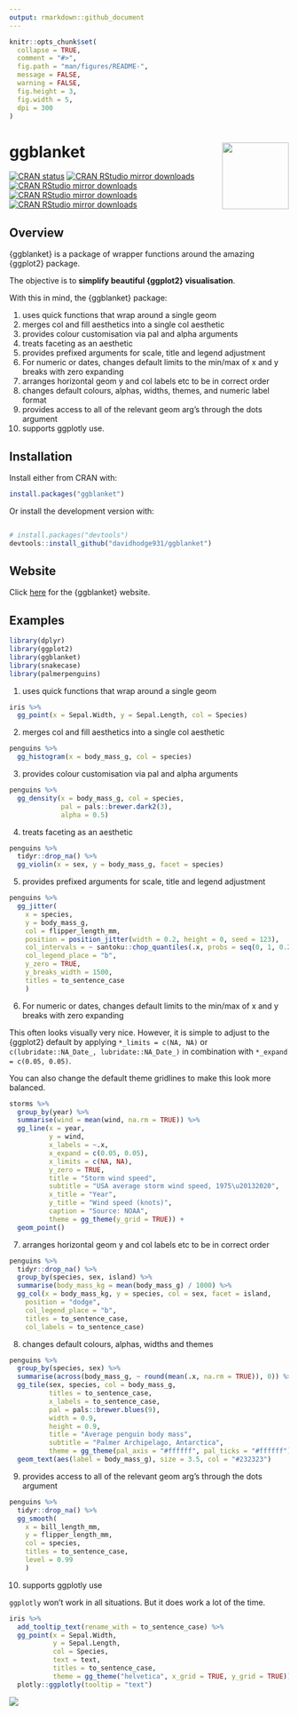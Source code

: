 ```yaml
---
output: rmarkdown::github_document
---
```


<!-- README.md is generated from README.Rmd. Please edit that file -->

```r
knitr::opts_chunk$set(
  collapse = TRUE,
  comment = "#>",
  fig.path = "man/figures/README-",
  message = FALSE,
  warning = FALSE,
  fig.height = 3, 
  fig.width = 5,
  dpi = 300 
)
```

# ggblanket <img src="man/figures/logo.png" align="right" width="120" />

<!-- badges: start -->
  [![CRAN status](https://www.r-pkg.org/badges/version/ggblanket)](https://CRAN.R-project.org/package=ggblanket)
[![CRAN RStudio mirror downloads](https://cranlogs.r-pkg.org/badges/grand-total/ggblanket?color=lightgrey)](https://r-pkg.org/pkg/ggblanket)
[![CRAN RStudio mirror downloads](https://cranlogs.r-pkg.org/badges/last-month/ggblanket?color=lightgrey)](https://r-pkg.org/pkg/ggblanket)
[![CRAN RStudio mirror downloads](https://cranlogs.r-pkg.org/badges/last-week/ggblanket?color=lightgrey)](https://r-pkg.org/pkg/ggblanket)
[![CRAN RStudio mirror downloads](https://cranlogs.r-pkg.org/badges/last-day/ggblanket?color=lightgrey)](https://r-pkg.org/pkg/ggblanket)
<!-- badges: end -->

## Overview

{ggblanket} is a package of wrapper functions around the amazing {ggplot2} package. 

The objective is to **simplify beautiful {ggplot2} visualisation**. 

With this in mind, the {ggblanket} package:

1. uses quick functions that wrap around a single geom
2. merges col and fill aesthetics into a single col aesthetic
3. provides colour customisation via pal and alpha arguments
4. treats faceting as an aesthetic
5. provides prefixed arguments for scale, title and legend adjustment 
6. For numeric or dates, changes default limits to the min/max of x and y breaks with zero expanding
7. arranges horizontal geom y and col labels etc to be in correct order 
8. changes default colours, alphas, widths, themes, and numeric label format
9. provides access to all of the relevant geom arg's through the dots argument
10. supports ggplotly use.

## Installation

Install either from CRAN with:

``` r
install.packages("ggblanket")
```

Or install the development version with:

``` r

# install.packages("devtools")
devtools::install_github("davidhodge931/ggblanket")
```

## Website

Click [here](https://davidhodge931.github.io/ggblanket/) for the {ggblanket} website.

## Examples

```r
library(dplyr)
library(ggplot2)
library(ggblanket)
library(snakecase)
library(palmerpenguins)
```

1. uses quick functions that wrap around a single geom

```r
iris %>%
  gg_point(x = Sepal.Width, y = Sepal.Length, col = Species)
```

2. merges col and fill aesthetics into a single col aesthetic

```r
penguins %>% 
  gg_histogram(x = body_mass_g, col = species) 
```

3. provides colour customisation via pal and alpha arguments

```r
penguins %>% 
  gg_density(x = body_mass_g, col = species, 
             pal = pals::brewer.dark2(3), 
             alpha = 0.5)
```

4. treats faceting as an aesthetic

```r
penguins %>% 
  tidyr::drop_na() %>% 
  gg_violin(x = sex, y = body_mass_g, facet = species)
```

5. provides prefixed arguments for scale, title and legend adjustment 

```r
penguins %>%
  gg_jitter(
    x = species,
    y = body_mass_g,
    col = flipper_length_mm,
    position = position_jitter(width = 0.2, height = 0, seed = 123), 
    col_intervals = ~ santoku::chop_quantiles(.x, probs = seq(0, 1, 0.25)),
    col_legend_place = "b",
    y_zero = TRUE,
    y_breaks_width = 1500,
    titles = to_sentence_case
    )
```

6. For numeric or dates, changes default limits to the min/max of x and y breaks with zero expanding

This often looks visually very nice. However, it is simple to adjust to the {ggplot2} default by applying `*_limits = c(NA, NA)` or `c(lubridate::NA_Date_, lubridate::NA_Date_)` in combination with `*_expand = c(0.05, 0.05)`.

You can also change the default theme gridlines to make this look more balanced.

```r
storms %>% 
  group_by(year) %>% 
  summarise(wind = mean(wind, na.rm = TRUE)) %>%
  gg_line(x = year, 
          y = wind, 
          x_labels = ~.x,
          x_expand = c(0.05, 0.05),
          x_limits = c(NA, NA),
          y_zero = TRUE,
          title = "Storm wind speed",
          subtitle = "USA average storm wind speed, 1975\u20132020", 
          x_title = "Year",
          y_title = "Wind speed (knots)", 
          caption = "Source: NOAA",
          theme = gg_theme(y_grid = TRUE)) +
  geom_point()
```

7. arranges horizontal geom y and col labels etc to be in correct order

```r
penguins %>%
  tidyr::drop_na() %>% 
  group_by(species, sex, island) %>%
  summarise(body_mass_kg = mean(body_mass_g) / 1000) %>%
  gg_col(x = body_mass_kg, y = species, col = sex, facet = island,
    position = "dodge", 
    col_legend_place = "b", 
    titles = to_sentence_case, 
    col_labels = to_sentence_case)
```

8. changes default colours, alphas, widths and themes

```r
penguins %>%
  group_by(species, sex) %>%
  summarise(across(body_mass_g, ~ round(mean(.x, na.rm = TRUE)), 0)) %>% 
  gg_tile(sex, species, col = body_mass_g, 
          titles = to_sentence_case,
          x_labels = to_sentence_case,
          pal = pals::brewer.blues(9),
          width = 0.9, 
          height = 0.9, 
          title = "Average penguin body mass",
          subtitle = "Palmer Archipelago, Antarctica",
          theme = gg_theme(pal_axis = "#ffffff", pal_ticks = "#ffffff")) +
  geom_text(aes(label = body_mass_g), size = 3.5, col = "#232323") 
```

9. provides access to all of the relevant geom arg's through the dots argument

```r
penguins %>%
  tidyr::drop_na() %>% 
  gg_smooth(
    x = bill_length_mm,
    y = flipper_length_mm,
    col = species,
    titles = to_sentence_case,
    level = 0.99
    ) 
```

10. supports ggplotly use

`ggplotly` won't work in all situations. But it does work a lot of the time.

```r
iris %>% 
  add_tooltip_text(rename_with = to_sentence_case) %>% 
  gg_point(x = Sepal.Width, 
           y = Sepal.Length, 
           col = Species, 
           text = text, 
           titles = to_sentence_case,
           theme = gg_theme("helvetica", x_grid = TRUE, y_grid = TRUE)) %>% 
  plotly::ggplotly(tooltip = "text")
```

![](man/figures/ggplotly_screenshot.png)

